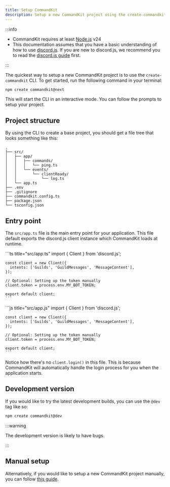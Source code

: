 ```yaml
---
title: Setup CommandKit
description: Setup a new CommandKit project using the create-commandkit CLI
---
```



:::info

- CommandKit requires at least [Node.js](https://nodejs.org/) v24
- This documentation assumes that you have a basic understanding of
  how to use [discord.js](https://discord.js.org/). If you are new to
  discord.js, we recommend you to read the
  [discord.js guide](https://discordjs.guide/) first.

:::

The quickest way to setup a new CommandKit project is to use the
`create-commandkit` CLI. To get started, run the following command in
your terminal:

```sh npm2yarn
npm create commandkit@next
```

This will start the CLI in an interactive mode. You can follow the
prompts to setup your project.

## Project structure

By using the CLI to create a base project, you should get a file tree
that looks something like this:

```
.
├── src/
│   ├── app/
│   │   ├── commands/
│   │   │   └── ping.ts
│   │   └── events/
│   │       └── clientReady/
│   │           └── log.ts
│   └── app.ts
├── .env
├── .gitignore
├── commandkit.config.ts
├── package.json
└── tsconfig.json
```

## Entry point

The `src/app.ts` file is the main entry point for your application.
This file default exports the discord.js client instance which
CommandKit loads at runtime.

<Tabs>
  <TabItem value="ts" label="TypeScript" default>
    ```ts title="src/app.ts"
    import { Client } from 'discord.js';

    const client = new Client({
      intents: ['Guilds', 'GuildMessages', 'MessageContent'],
    });

    // Optional: Setting up the token manually
    client.token = process.env.MY_BOT_TOKEN;

    export default client;
    ```

  </TabItem>
  <TabItem value="js" label="JavaScript">
    ```js title="src/app.js"
    import { Client } from 'discord.js';

    const client = new Client({
      intents: ['Guilds', 'GuildMessages', 'MessageContent'],
    });

    // Optional: Setting up the token manually
    client.token = process.env.MY_BOT_TOKEN;

    export default client;
    ```

  </TabItem>
</Tabs>

Notice how there's no `client.login()` in this file. This is because
CommandKit will automatically handle the login process for you when
the application starts.

## Development version

If you would like to try the latest development builds, you can use
the `@dev` tag like so:

```sh npm2yarn
npm create commandkit@dev
```

:::warning

The development version is likely to have bugs.

:::

## Manual setup

Alternatively, if you would like to setup a new CommandKit project
manually, you can follow
[this guide](../08-advanced/01-setup-commandkit-manually.mdx).
